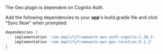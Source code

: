 The Geo plugin is dependent on Cognito Auth.

Add the following dependencies to your **app**'s build.gradle file and click "Sync Now" when prompted:

```groovy
dependencies {
    implementation 'com.amplifyframework:aws-auth-cognito:1.28.3'
    implementation 'com.amplifyframework:aws-geo-location:0.1.2'
}
```
